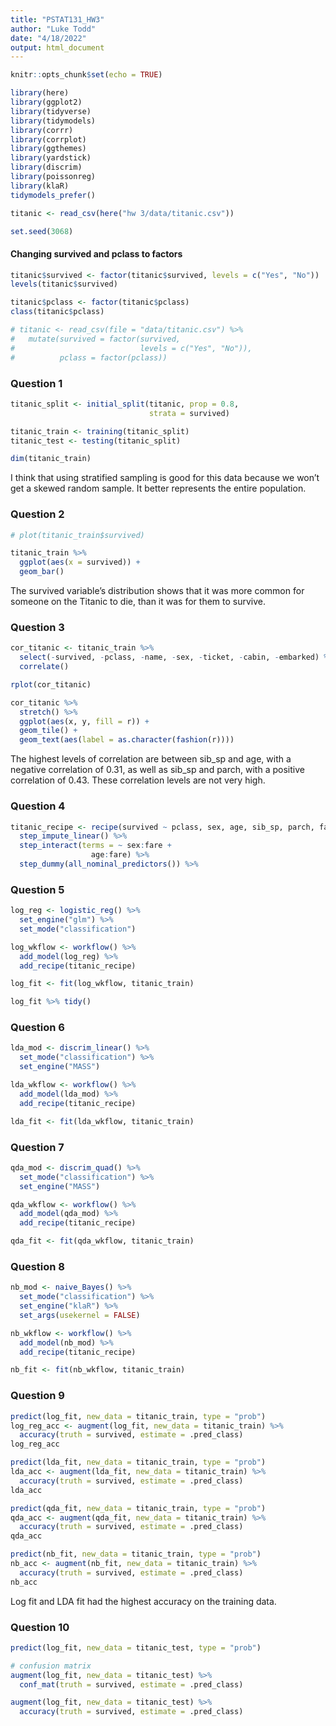 ```yaml
---
title: "PSTAT131_HW3"
author: "Luke Todd"
date: "4/18/2022"
output: html_document
---
```


```r

knitr::opts_chunk$set(echo = TRUE)

library(here)
library(ggplot2)
library(tidyverse)
library(tidymodels)
library(corrr)
library(corrplot)
library(ggthemes)
library(yardstick)
library(discrim)
library(poissonreg)
library(klaR)
tidymodels_prefer()

titanic <- read_csv(here("hw 3/data/titanic.csv"))

set.seed(3068)

```

#### Changing survived and pclass to factors
```r

titanic$survived <- factor(titanic$survived, levels = c("Yes", "No"))
levels(titanic$survived)

titanic$pclass <- factor(titanic$pclass)
class(titanic$pclass)

# titanic <- read_csv(file = "data/titanic.csv") %>% 
#   mutate(survived = factor(survived, 
#                            levels = c("Yes", "No")),
#          pclass = factor(pclass))

```


### Question 1
```r

titanic_split <- initial_split(titanic, prop = 0.8,
                               strata = survived)

titanic_train <- training(titanic_split)
titanic_test <- testing(titanic_split)

dim(titanic_train)

```

I think that using stratified sampling is good for this data because we won't get a skewed random sample. It better represents the entire population.


### Question 2
```r

# plot(titanic_train$survived)

titanic_train %>%
  ggplot(aes(x = survived)) + 
  geom_bar()

```
The survived variable's distribution shows that it was more common for someone on the Titanic to die, than it was for them to survive.

### Question 3
```r

cor_titanic <- titanic_train %>%
  select(-survived, -pclass, -name, -sex, -ticket, -cabin, -embarked) %>%
  correlate()

rplot(cor_titanic)

cor_titanic %>%
  stretch() %>%
  ggplot(aes(x, y, fill = r)) +
  geom_tile() +
  geom_text(aes(label = as.character(fashion(r))))

```
The highest levels of correlation are between sib_sp and age, with a negative correlation of 0.31, as well as sib_sp and parch, with a positive correlation of 0.43. These correlation levels are not very high.


### Question 4
```r

titanic_recipe <- recipe(survived ~ pclass, sex, age, sib_sp, parch, fare, data = titanic_train) %>%
  step_impute_linear() %>%
  step_interact(terms = ~ sex:fare +
                  age:fare) %>%
  step_dummy(all_nominal_predictors()) %>%

```


### Question 5
```r

log_reg <- logistic_reg() %>%
  set_engine("glm") %>%
  set_mode("classification")

log_wkflow <- workflow() %>%
  add_model(log_reg) %>%
  add_recipe(titanic_recipe)

log_fit <- fit(log_wkflow, titanic_train)

log_fit %>% tidy()

```


### Question 6
```r

lda_mod <- discrim_linear() %>% 
  set_mode("classification") %>% 
  set_engine("MASS")

lda_wkflow <- workflow() %>% 
  add_model(lda_mod) %>% 
  add_recipe(titanic_recipe)

lda_fit <- fit(lda_wkflow, titanic_train)

```


### Question 7
```r

qda_mod <- discrim_quad() %>% 
  set_mode("classification") %>% 
  set_engine("MASS")

qda_wkflow <- workflow() %>% 
  add_model(qda_mod) %>% 
  add_recipe(titanic_recipe)

qda_fit <- fit(qda_wkflow, titanic_train)

```


### Question 8
```r

nb_mod <- naive_Bayes() %>% 
  set_mode("classification") %>% 
  set_engine("klaR") %>% 
  set_args(usekernel = FALSE) 

nb_wkflow <- workflow() %>% 
  add_model(nb_mod) %>% 
  add_recipe(titanic_recipe)

nb_fit <- fit(nb_wkflow, titanic_train)

```


### Question 9
```r

predict(log_fit, new_data = titanic_train, type = "prob")
log_reg_acc <- augment(log_fit, new_data = titanic_train) %>%
  accuracy(truth = survived, estimate = .pred_class)
log_reg_acc

predict(lda_fit, new_data = titanic_train, type = "prob")
lda_acc <- augment(lda_fit, new_data = titanic_train) %>%
  accuracy(truth = survived, estimate = .pred_class)
lda_acc

predict(qda_fit, new_data = titanic_train, type = "prob")
qda_acc <- augment(qda_fit, new_data = titanic_train) %>%
  accuracy(truth = survived, estimate = .pred_class)
qda_acc

predict(nb_fit, new_data = titanic_train, type = "prob")
nb_acc <- augment(nb_fit, new_data = titanic_train) %>%
  accuracy(truth = survived, estimate = .pred_class)
nb_acc

```

Log fit and LDA fit had the highest accuracy on the training data.


### Question 10
```r

predict(log_fit, new_data = titanic_test, type = "prob")

# confusion matrix
augment(log_fit, new_data = titanic_test) %>%
  conf_mat(truth = survived, estimate = .pred_class) 

augment(log_fit, new_data = titanic_test) %>%
  accuracy(truth = survived, estimate = .pred_class)

```














